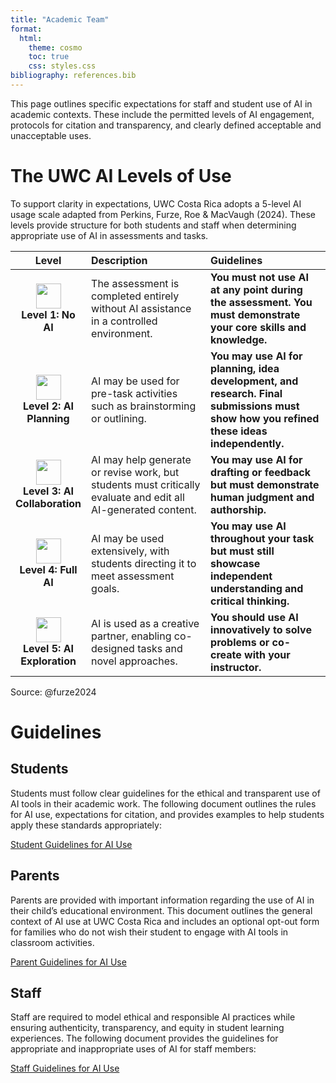 ```yaml
---
title: "Academic Team"
format:
  html:
    theme: cosmo
    toc: true
    css: styles.css
bibliography: references.bib
---
```


This page outlines specific expectations for staff and student use of AI in academic contexts. These include the permitted levels of AI engagement, protocols for citation and transparency, and clearly defined acceptable and unacceptable uses.

# The UWC AI Levels of Use

To support clarity in expectations, UWC Costa Rica adopts a 5-level AI usage scale adapted from Perkins, Furze, Roe & MacVaugh (2024). These levels provide structure for both students and staff when determining appropriate use of AI in assessments and tasks.

| Level | Description | Guidelines |
|:-----:|:------------|:------------|
| ![](Images/scale1.PNG){width=40px} <br> **Level 1: No AI** | The assessment is completed entirely without AI assistance in a controlled environment. | **You must not use AI at any point during the assessment. You must demonstrate your core skills and knowledge.** |
| ![](Images/scale2.PNG){width=40px} <br> **Level 2: AI Planning** | AI may be used for pre-task activities such as brainstorming or outlining. | **You may use AI for planning, idea development, and research. Final submissions must show how you refined these ideas independently.** |
| ![](Images/scale3.PNG){width=40px} <br> **Level 3: AI Collaboration** | AI may help generate or revise work, but students must critically evaluate and edit all AI-generated content. | **You may use AI for drafting or feedback but must demonstrate human judgment and authorship.** |
| ![](Images/scale4.PNG){width=40px} <br> **Level 4: Full AI** | AI may be used extensively, with students directing it to meet assessment goals. | **You may use AI throughout your task but must still showcase independent understanding and critical thinking.** |
| ![](Images/scale5.PNG){width=40px} <br> **Level 5: AI Exploration** | AI is used as a creative partner, enabling co-designed tasks and novel approaches. | **You should use AI innovatively to solve problems or co-create with your instructor.** |

Source: @furze2024

# Guidelines

## Students 
Students must follow clear guidelines for the ethical and transparent use of AI tools in their academic work. The following document outlines the rules for AI use, expectations for citation, and provides examples to help students apply these standards appropriately:

[Student Guidelines for AI Use](student_guideline.qmd)

## Parents
Parents are provided with important information regarding the use of AI in their child's educational environment. This document outlines the general context of AI use at UWC Costa Rica and includes an optional opt-out form for families who do not wish their student to engage with AI tools in classroom activities.

[Parent Guidelines for AI Use](parents_guidelines.qmd)

## Staff
Staff are required to model ethical and responsible AI practices while ensuring authenticity, transparency, and equity in student learning experiences. The following document provides the guidelines for appropriate and inappropriate uses of AI for staff members:

[Staff Guidelines for AI Use](staff_guidelines.qmd)